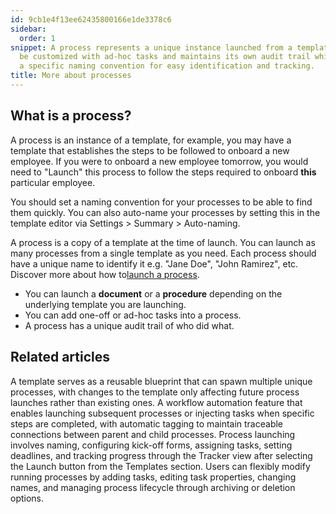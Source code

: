 ```yaml
---
id: 9cb1e4f13ee62435800166e1de3378c6
sidebar:
  order: 1
snippet: A process represents a unique instance launched from a template that can
  be customized with ad-hoc tasks and maintains its own audit trail while following
  a specific naming convention for easy identification and tracking.
title: More about processes
---
```


## What is a process?

A process is an instance of a template, for example, you may have a template that establishes the steps to be followed to onboard a new employee. If you were to onboard a new employee tomorrow, you would need to "Launch" this process to follow the steps required to onboard **this** particular employee.

You should set a naming convention for your processes to be able to find them quickly. You can also auto-name your processes by setting this in the template editor via Settings > Summary > Auto-naming.

A process is a copy of a template at the time of launch. You can launch as many processes from a single template as you need. Each process should have a unique name to identify it e.g. "Jane Doe", "John Ramirez", etc. Discover more about how to[launch a process](/products/pro/launching/how-can-i-launch-a-process-in-tallyfy/).

* You can launch a **document** or a **procedure** depending on the underlying template you are launching.
* You can add one-off or ad-hoc tasks into a process.
* A process has a unique audit trail of who did what.



<PageTree />


## Related articles
<CardGrid>
<LinkTitleCard header="<b>Pro > Launching</b>" href="/products/pro/launching/" > A template serves as a reusable blueprint that can spawn multiple unique processes, with changes to the template only affecting future process launches rather than existing ones. </LinkTitleCard>
<LinkTitleCard header="<b>Launching > Launch another process when a task is completed</b>" href="/products/pro/launching/launch-process-when-task-is-completed/" > A workflow automation feature that enables launching subsequent processes or injecting tasks when specific steps are completed, with automatic tagging to maintain traceable connections between parent and child processes. </LinkTitleCard>
<LinkTitleCard header="<b>Tutorials > Launch a process</b>" href="/products/pro/tutorials/your-first-process/" > Process launching involves naming, configuring kick-off forms, assigning tasks, setting deadlines, and tracking progress through the Tracker view after selecting the Launch button from the Templates section. </LinkTitleCard>
<LinkTitleCard header="<b>Processes > Edit processes</b>" href="/products/pro/tracking-and-tasks/processes/edit-processes/" > Users can flexibly modify running processes by adding tasks, editing task properties, changing names, and managing process lifecycle through archiving or deletion options. </LinkTitleCard>
</CardGrid>